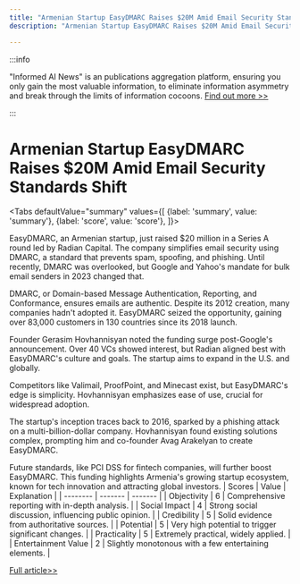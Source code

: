 ```yaml
---
title: "Armenian Startup EasyDMARC Raises $20M Amid Email Security Standards Shift"
description: "Armenian Startup EasyDMARC Raises $20M Amid Email Security Standards Shift"

---
```



:::info

"Informed AI News" is an publications aggregation platform, ensuring you only gain the most valuable information, to eliminate information asymmetry and break through the limits of information cocoons.  [Find out more >>](/)

:::

# Armenian Startup EasyDMARC Raises $20M Amid Email Security Standards Shift


<Tabs
	defaultValue="summary"
	values={[
	{label: 'summary', value: 'summary'},
	{label: 'score', value: 'score'},
]}>
<TabItem value="summary">


EasyDMARC, an Armenian startup, just raised $20 million in a Series A round led by Radian Capital. The company simplifies email security using DMARC, a standard that prevents spam, spoofing, and phishing. Until recently, DMARC was overlooked, but Google and Yahoo's mandate for bulk email senders in 2023 changed that.

DMARC, or Domain-based Message Authentication, Reporting, and Conformance, ensures emails are authentic. Despite its 2012 creation, many companies hadn't adopted it. EasyDMARC seized the opportunity, gaining over 83,000 customers in 130 countries since its 2018 launch.

Founder Gerasim Hovhannisyan noted the funding surge post-Google's announcement. Over 40 VCs showed interest, but Radian aligned best with EasyDMARC's culture and goals. The startup aims to expand in the U.S. and globally.

Competitors like Valimail, ProofPoint, and Minecast exist, but EasyDMARC's edge is simplicity. Hovhannisyan emphasizes ease of use, crucial for widespread adoption.

The startup's inception traces back to 2016, sparked by a phishing attack on a multi-billion-dollar company. Hovhannisyan found existing solutions complex, prompting him and co-founder Avag Arakelyan to create EasyDMARC.

Future standards, like PCI DSS for fintech companies, will further boost EasyDMARC. This funding highlights Armenia's growing startup ecosystem, known for tech innovation and attracting global investors.
</TabItem>
<TabItem value="score">
	| Scores     | Value   | Explanation |
	| -------- | ------- | ------- |
	| Objectivity  | 6    | Comprehensive reporting with in-depth analysis.    |
	| Social Impact | 4     | Strong social discussion, influencing public opinion.    |
	| Credibility    | 5    | Solid evidence from authoritative sources.    |
	| Potential    | 5    | Very high potential to trigger significant changes.    |
	| Practicality    | 5    | Extremely practical, widely applied.    |
	| Entertainment Value    | 2    | Slightly monotonous with a few entertaining elements.    |
</TabItem>
</Tabs>

[Full article>>](https://techcrunch.com/2024/09/17/how-google-and-yahoos-shift-to-stricter-email-standards-proved-a-windfall-for-this-armenian-startup/)

